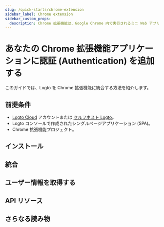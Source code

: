 ```yaml
---
slug: /quick-starts/chrome-extension
sidebar_label: Chrome extension
sidebar_custom_props:
  description: Chrome 拡張機能は、Google Chrome 内で実行されるミニ Web アプリケーションです。
---
```




# あなたの Chrome 拡張機能アプリケーションに認証 (Authentication) を追加する

このガイドでは、Logto を Chrome 拡張機能に統合する方法を紹介します。

<GuideTip />

## 前提条件

- [Logto Cloud](https://cloud.logto.io) アカウントまたは [セルフホスト Logto](/introduction/set-up-logto-oss)。
- Logto コンソールで作成されたシングルページアプリケーション (SPA)。
- Chrome 拡張機能プロジェクト。

## インストール

<Installation />

## 統合

<Integration />

## ユーザー情報を取得する

<GetUserInformation package="@logto/chrome-extension" />

## API リソース

<ApiResources package="@logto/chrome-extension" />

## さらなる読み物

<FurtherReadings />
